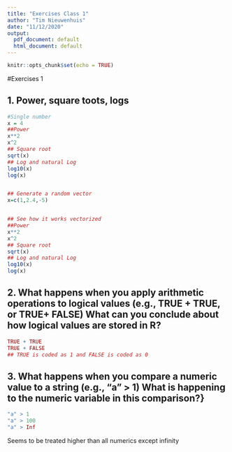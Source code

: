 ```yaml
---
title: "Exercises Class 1"
author: "Tim Nieuwenhuis"
date: "11/12/2020"
output:
  pdf_document: default
  html_document: default
---
```


```r
knitr::opts_chunk$set(echo = TRUE)
```

\#Exercises 1

## 1. Power, square toots, logs

```r
#Single number
x = 4
##Power
x**2
x^2
## Square root
sqrt(x)
## Log and natural Log
log10(x)
log(x)


## Generate a random vector
x=c(1,2.4,-5)


## See how it works vectorized
##Power
x**2
x^2
## Square root
sqrt(x)
## Log and natural Log
log10(x)
log(x)

```

## 2. What happens when you apply arithmetic operations to logical values (e.g., TRUE + TRUE, or TRUE+ FALSE) What can you conclude about how logical values are stored in R?

```r
TRUE + TRUE
TRUE + FALSE
## TRUE is coded as 1 and FALSE is coded as 0
```

## 3. What happens when you compare a numeric value to a string (e.g., "a" \> 1) What is happening to the numeric variable in this comparison?}

```r
"a" > 1
"a" > 100
"a" > Inf

```

Seems to be treated higher than all numerics except infinity
